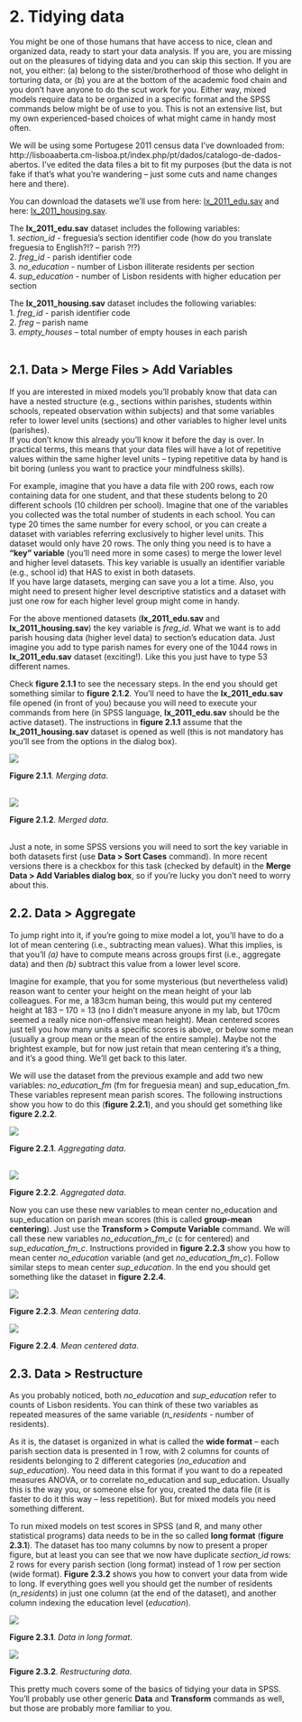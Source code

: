 # 2. Tidying data   
You might be one of those humans that have access to nice, clean and organized data, ready to start your data analysis. If you are, you are missing out on the pleasures of tidying data and you can skip this section. If you are not, you either: (a) belong to the sister/brotherhood of those who delight in torturing data, or (b) you are at the bottom of the academic food chain and you don’t have anyone to do the scut work for you. Either way, mixed models require data to be organized in a specific format and the SPSS commands below might be of use to you. This is not an extensive list, but my own experienced-based choices of what might came in handy most often.  

We will be using some Portugese 2011 census data I’ve downloaded from: http://lisboaaberta.cm-lisboa.pt/index.php/pt/dados/catalogo-de-dados-abertos. I’ve edited the data files a bit to fit my purposes (but the data is not fake if that’s what you’re wandering – just some cuts and name changes here and there).  

You can download the datasets we’ll use from here: [lx_2011_edu.sav](data/ch2/lx_2011_edu.sav) and here: [lx_2011_housing.sav](data/ch2/lx_2011_housing.sav).  

The **lx_2011_edu.sav** dataset includes the following variables:  
1. *section_id* - freguesia’s section identifier code (how do you translate freguesia to English?!? – parish ?!?)  
2. *freg_id* - parish identifier code  
3. *no_education* - number of Lisbon illiterate residents per section  
4. *sup_education* - number of Lisbon residents with higher education per section


The **lx_2011_housing.sav** dataset includes the following variables:  
1. *freg_id* - parish identifier code  
2. *freg* – parish name  
3. *empty_houses* – total number of empty houses in each parish  
&nbsp;
&nbsp;  
  
## 2.1. Data > Merge Files > Add Variables
If you are interested in mixed models you’ll probably know that data can have a nested structure (e.g., sections within parishes, students within schools, repeated observation within subjects) and that some variables refer to lower level units (sections) and other variables to higher level units (parishes).  
If you don’t know this already you’ll know it before the day is over. In practical terms, this means that your data files will have a lot of repetitive values within the same higher level units – typing repetitive data by hand is bit boring (unless you want to practice your mindfulness skills). 

For example, imagine that you have a data file with 200 rows, each row containing data for one student, and that these students belong to 20 different schools (10 children per school). Imagine that one of the variables you collected was the total number of students in each school. You can type 20 times the same number for every school, or you can create a dataset with variables referring exclusively to higher level units. This dataset would only have 20 rows. The only thing you need is to have a **“key” variable** (you’ll need more in some cases) to merge the lower level and higher level datasets. This key variable is usually an identifier variable (e.g., school id) that HAS to exist in both datasets.  
If you have large datasets, merging can save you a lot a time. Also, you might need to present higher level descriptive statistics and a dataset with just one row for each higher level group might come in handy.  


For the above mentioned datasets (**lx_2011_edu.sav** and **lx_2011_housing.sav**) the key variable is *freg_id*. What we want is to add parish housing data (higher level data) to section’s education data. Just imagine you add to type parish names for every one of the 1044 rows in **lx_2011_edu.sav** dataset (exciting!). Like this you just have to type 53 different names.  

Check **figure 2.1.1** to see the necessary steps. In the end you should get something similar to **figure 2.1.2**. You’ll need to have the **lx_2011_edu.sav** file opened (in front of you) because you will need to execute your commands from here (in SPSS language, **lx_2011_edu.sav** should be the active dataset). The instructions in **figure 2.1.1** assume that the **lx_2011_housing.sav** dataset is opened as well (this is not mandatory has you’ll see from the options in the dialog box).

![](images/ch2/fig2_1_1_merge.gif)

**Figure 2.1.1**. *Merging data*.  
&nbsp;
&nbsp;

![](images/ch2/fig2_1_2_merged.png)

**Figure 2.1.2**. *Merged data*.  
&nbsp;

Just a note, in some SPSS versions you will need to sort the key variable in both datasets first (use **Data > Sort Cases** command). In more recent versions there is a checkbox for this task (checked by default) in the **Merge Data > Add Variables dialog box**, so if you’re lucky you don’t need to worry about this.
&nbsp;
&nbsp;

## 2.2. Data > Aggregate
To jump right into it, if you’re going to mixe model a lot, you’ll have to do a lot of mean centering (i.e., subtracting mean values). What this implies, is that you’ll *(a)* have to compute means across groups first (i.e., aggregate data) and then *(b)* subtract this value from a lower level score.  

Imagine for example, that you for some mysterious (but nevertheless valid) reason want to center your height on the mean height of your lab colleagues. For me, a 183cm human being, this would put my centered height at 183 – 170 = 13 (no I didn’t measure anyone in my lab, but 170cm seemed a really nice non-offensive mean height). Mean centered scores just tell you how many units a specific scores is above, or below some mean (usually a group mean or the mean of the entire sample). Maybe not the brightest example, but for now just retain that mean centering it’s a thing, and it’s a good thing. We’ll get back to this later.  

We will use the dataset from the previous example and add two new variables: *no_education_fm* (fm for freguesia mean) and sup_education_fm. These variables represent mean parish scores. The following instructions show you how to do this (**figure 2.2.1**), and you should get something like **figure 2.2.2**.

![](images/ch2/fig2_2_1_agg.gif)

**Figure 2.2.1**. *Aggregating data*.  
&nbsp;
&nbsp;

![](images/ch2/fig2_2_2_agg.png)

**Figure 2.2.2**. *Aggregated data*.
&nbsp;
&nbsp;

Now you can use these new variables to mean center no_education and sup_education on parish mean scores (this is called **group-mean centering**). Just use the **Transform > Compute Variable** command. We will call these new variables *no_education_fm_c* (c for centered) and *sup_education_fm_c*. Instructions provided in **figure 2.2.3** show you how to mean center *no_education* variable (and get *no_education_fm_c*). Follow similar steps to mean center *sup_education*. In the end you should get something like the dataset in **figure 2.2.4**.

![](images/ch2/fig2_2_3_mc.gif)

**Figure 2.2.3**. *Mean centering data*.
&nbsp;
&nbsp;

![](images/ch2/fig2_2_4_mc.png)

**Figure 2.2.4**. *Mean centered data*.
&nbsp;
&nbsp;

## 2.3. Data > Restructure
As you probably noticed, both *no_education* and *sup_education* refer to counts of Lisbon residents. You can think of these two variables as repeated measures of the same variable (*n_residents* - number of residents).  

As it is, the dataset is organized in what is called the **wide format** – each parish section data is presented in 1 row, with 2 columns for counts of residents belonging to 2 different categories (*no_education* and *sup_education*). You need data in this format if you want to do a repeated measures ANOVA, or to correlate no_education and sup_education. Usually this is the way you, or someone else for you, created the data file (it is faster to do it this way – less repetition). But for mixed models you need something different.  

To run mixed models on test scores in SPSS (and R, and many other statistical programs) data needs to be in the so called **long format** (**figure 2.3.1**). The dataset has too many columns by now to present a proper figure, but at least you can see that we now have duplicate *section_id* rows: 2 rows for every parish section (long format) instead of 1 row per section (wide format). **Figure 2.3.2** shows you how to convert your data from wide to long. If everything goes well you should get the number of residents (*n_residents*) in just one column (at the end of the dataset), and another column indexing the education level (*education*).

![](images/ch2/fig2_3_1_restructure.png)

**Figure 2.3.1**. *Data in long format*.
&nbsp;
&nbsp;

![](images/ch2/fig2_3_2_restructure.gif)

**Figure 2.3.2**. *Restructuring data*.
&nbsp;
&nbsp;

This pretty much covers some of the basics of tidying your data in SPSS. You’ll probably use other generic **Data** and **Transform** commands as well, but those are probably more familiar to you.
